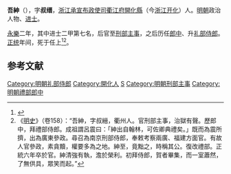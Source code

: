 '''吾紳'''（{{bd|1383年||1441年|catIdx=吾}}），字'''叔缙'''，[[浙江承宣布政使司|浙江承宣布政使司]][[衢江府|衢江府]][[開化縣|開化縣]]（今[[浙江|浙江]][[开化|开化]]）人。[[明朝|明朝]]政治人物、[[进士|进士]]。

[[永乐_(明朝)|永樂]]二年，其中进士二甲第七名，后官至[[刑部|刑部]][[主事|主事]]，之后历任[[郎中|郎中]]、升[[礼部侍郎|礼部侍郎]]。[[正统_(年号)|正统]]年间，死于任上<ref>{{cite book | language = zh-hans | author = 潘荣胜 | coauthors =  | title = 《明清进士录》 | url =  | date = 2006年 | location =  | publisher = [[中华书局|中华书局]] | id =  | isbn = 9787101043501 | pages = 22页 }}</ref><ref>《[[明史|明史]]》（卷158）：“吾紳，字叔縉，衢州人。官刑部主事，治獄有聲。歷郎中，拜禮部侍郎。成祖謂呂震曰：「紳出自翰林，可佐卿典禮矣。」既而為震所擠，出為廣東參政。尋召為南京刑部侍郎，奉敕考察兩廣、福建方面官。有故人官參政，素貪黷，權要多為之地。紳至，竟黜之，時稱其公。復改禮部。正統六年卒於官。紳清強有執，澹於榮利。初拜侍郎，賀者畢集，而一室蕭然，了無供具，眾笑而起。”</ref>。

==参考文献==
{{wikisource|明史/卷158}}
{{reflist}}

{{明朝人物小作品}}
{{永樂二年甲申科殿試金榜}}

{{DEFAULTSORT:Wu吾}}
[[Category:明朝礼部侍郎|Category:明朝礼部侍郎]]
[[Category:開化人|Category:開化人]]
[[Category:吾姓|S]]
[[Category:明朝刑部主事|Category:明朝刑部主事]]
[[Category:明朝禮部郎中|Category:明朝禮部郎中]]